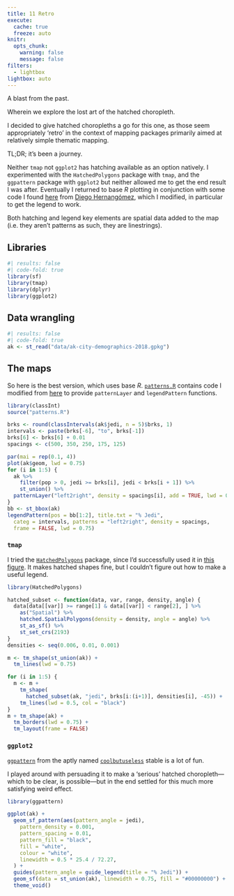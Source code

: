 ```yaml
---
title: 11 Retro
execute: 
  cache: true
  freeze: auto
knitr:
  opts_chunk: 
    warning: false
    message: false
filters:
  - lightbox
lightbox: auto
---
```


A blast from the past.

Wherein we explore the lost art of the hatched choropleth.

I decided to give hatched choropleths a go for this one, as those seem appropriately 'retro' in the context of mapping packages primarily aimed at relatively simple thematic mapping.

TL;DR; it's been a journey. 

Neither `tmap` not `ggplot2` has hatching available as an option natively. I experimented with the `HatchedPolygons` package with `tmap`, and the `ggpattern` package with `ggplot2` but neither allowed me to get the end result I was after. Eventually I returned to base _R_ plotting in conjunction with some code I found [here](https://rpubs.com/dieghernan/559092) from [Diego Hernangómez](https://github.com/dieghernan/), which I modified, in particular to get the legend to work.

Both hatching and legend key elements are spatial data added to the map (i.e. they aren't patterns as such, they are linestrings).

## Libraries
```r
#| results: false
#| code-fold: true
library(sf)
library(tmap)
library(dplyr)
library(ggplot2)
```

## Data wrangling
```r
#| results: false
#| code-fold: true
ak <- st_read("data/ak-city-demographics-2018.gpkg")
```

## The maps
So here is the best version, which uses base _R_. [`patterns.R`](patterns.R) contains code I modified from [here](https://raw.githubusercontent.com/dieghernan/dieghernan.github.io/master/assets/functions/patternfun.R) to provide `patternLayer` and `legendPattern` functions.

```r
library(classInt)
source("patterns.R")

brks <- round(classIntervals(ak$jedi, n = 5)$brks, 1)
intervals <- paste(brks[-6], "to", brks[-1])
brks[6] <- brks[6] + 0.01
spacings <- c(500, 350, 250, 175, 125)

par(mai = rep(0.1, 4))
plot(ak$geom, lwd = 0.75)
for (i in 1:5) {
  ak %>% 
    filter(pop > 0, jedi >= brks[i], jedi < brks[i + 1]) %>%
    st_union() %>%
  patternLayer("left2right", density = spacings[i], add = TRUE, lwd = 0.75)
}
bb <- st_bbox(ak)
legendPattern(pos = bb[1:2], title.txt = "% Jedi",
  categ = intervals, patterns = "left2right", density = spacings,
  frame = FALSE, lwd = 0.75)
```

### `tmap`
I tried the [`HatchedPolygons`](https://statnmap.github.io/HatchedPolygons/) package, since I'd successfully used it in [this figure](https://dosull.github.io/computing-geographically/chapters/chap5/fig5-10-san-fran-clusters.html). It makes hatched shapes fine, but I couldn't figure out how to make a useful legend.

```r
library(HatchedPolygons)

hatched_subset <- function(data, var, range, density, angle) {
  data[data[[var]] >= range[1] & data[[var]] < range[2], ] %>%
    as("Spatial") %>%
    hatched.SpatialPolygons(density = density, angle = angle) %>%
    st_as_sf() %>%
    st_set_crs(2193)
}
densities <- seq(0.006, 0.01, 0.001)

m <- tm_shape(st_union(ak)) +
  tm_lines(lwd = 0.75)

for (i in 1:5) {
  m <- m + 
    tm_shape(
      hatched_subset(ak, "jedi", brks[i:(i+1)], densities[i], -45)) +
    tm_lines(lwd = 0.5, col = "black")
}
m + tm_shape(ak) +
  tm_borders(lwd = 0.75) +
  tm_layout(frame = FALSE)
```

### `ggplot2`
[`ggpattern`](https://coolbutuseless.github.io/package/ggpattern/) from the aptly named [`coolbutuseless`](https://coolbutuseless.github.io/) stable is a lot of fun. 

I played around with persuading it to make a 'serious' hatched choropleth&mdash;which to be clear, is possible&mdash;but in the end settled for this much more satisfying weird effect.

```r
library(ggpattern)

ggplot(ak) +
  geom_sf_pattern(aes(pattern_angle = jedi),
    pattern_density = 0.001, 
    pattern_spacing = 0.01,
    pattern_fill = "black",
    fill = "white",
    colour = "white",
    linewidth = 0.5 * 25.4 / 72.27,
  ) + 
  guides(pattern_angle = guide_legend(title = "% Jedi")) +
  geom_sf(data = st_union(ak), linewidth = 0.75, fill = "#00000000") +
  theme_void()
```

